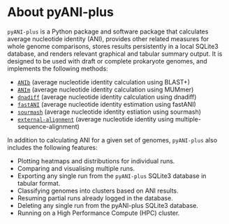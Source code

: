 # About pyANI-plus {#sec-about .unnumbered}

`pyANI-plus` is a Python package and software package that calculates average nucleotide identity (ANI), provides other related measures for whole genome comparisons, stores results persistently in a local SQLite3 database, and renders relevant graphical and tabular summary output. It is designed to be used with draft or complete prokaryote genomes, and implements the following methods:

- [`ANIb`](subcommands/anib.qmd) (average nucleotide identity calculation using BLAST+)
- [`ANIm`](subcommands/anim.qmd) (average nucleotide identity calculation using MUMmer)
- [`dnadiff`](subcommands/dnadiff.qmd) (average nucleotide identity calculation using dnadiff)
- [`fastANI`](subcommands/fastani.qmd) (average nucleotide identity estimation using fastANI)
- [`sourmash`](subcommands/sourmash.qmd) (average nucleotide identity estiation using sourmash)
- [`external-alignment`](subcommands/external_alignment.qmd) (average nucleotide identity using multiple-sequence-alignment)

In addition to calculating ANI for a given set of genomes, `pyANI-plus` also includes the following features:

- Plotting heatmaps and distributions for individual runs.
- Comparing and visualising multiple runs.
- Exporting any single run from the `pyANI-plus` SQLite3 database in tabular format.
- Classifying genomes into clusters based on ANI results.
- Resuming partial runs already logged in the database.
- Deleting any single run from the pyANI-plus SQLite3 database.
- Running on a High Performance Compute (HPC) cluster.
